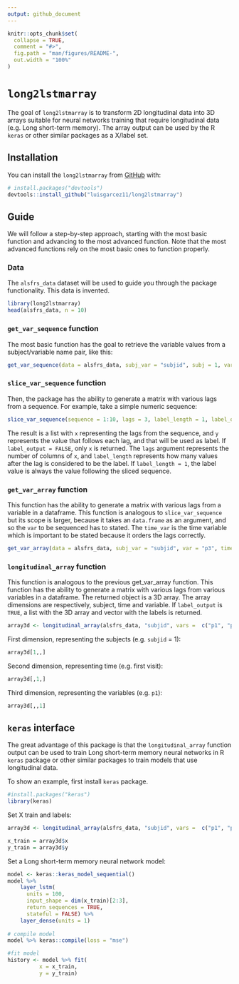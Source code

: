 ```yaml
---
output: github_document
---
```


<!-- README.md is generated from README.Rmd. Please edit that file -->

```r
knitr::opts_chunk$set(
  collapse = TRUE,
  comment = "#>",
  fig.path = "man/figures/README-",
  out.width = "100%"
)
```

# `long2lstmarray`


The goal of `long2lstmarray` is to transform 2D longitudinal data into 3D arrays suitable for neural networks training that require longitudinal data (e.g. Long short-term memory). The array output can be used by the R `keras` or other similar packages as a X/label set.

## Installation

You can install the `long2lstmarray` from [GitHub](https://github.com/) with:

```r
# install.packages("devtools")
devtools::install_github("luisgarcez11/long2lstmarray")
```


## Guide

We will follow a step-by-step approach, starting with the most basic function and advancing to the most advanced function. Note that the most advanced functions rely on the most basic ones to function properly.

### Data

The `alsfrs_data` dataset will be used to guide you through the package functionality. This data is invented.

```r
library(long2lstmarray)
head(alsfrs_data, n = 10)
```

### `get_var_sequence` function

The most basic function has the goal to retrieve the variable values from a subject/variable name pair, like this:

```r
get_var_sequence(data = alsfrs_data, subj_var = "subjid", subj = 1, var = "p1")
```

### `slice_var_sequence` function

Then, the package has the ability to generate a matrix with various lags from a sequence. For example, take a simple numeric sequence:

```r
slice_var_sequence(sequence = 1:10, lags = 3, label_length = 1, label_output = TRUE)
```

The result is a list with `x` representing the lags from the sequence, and `y` represents the value that follows each lag, and that will be used as label. If `label_output = FALSE`, only `x` is returned. The `lags` argument represents the number of columns of `x`, and `label_length` represents how many values after the lag is considered to be the label. If `label_length = 1`, the label value is always the value following the sliced sequence.

### `get_var_array` function

This function has the ability to generate a matrix with various lags from a variable in a dataframe. This function is analogous to `slice_var_sequence` but its scope is larger, because it takes an `data.frame` as an argument, and so the `var` to be sequenced has to stated. The `time_var` is the time variable which is important to be stated because it orders the lags correctly.

```r
get_var_array(data = alsfrs_data, subj_var = "subjid", var = "p3", time_var = "visdy", lags = 5, label_length = 1, label_output = TRUE)
```

### `longitudinal_array` function

This function is analogous to the previous get_var_array function. This function has the ability to generate a matrix with various lags from various variables in a dataframe. The returned object is a 3D array. The array dimensions are respectively, subject, time and variable. If `label_output` is `TRUE`, a list with the 3D array and vector with the labels is returned.

```r
array3d <- longitudinal_array(alsfrs_data, "subjid", vars =  c("p1", "p2", "p3"), time_var =  "visdy", lags = 3, label_output = FALSE)
```

First dimension, representing the subjects (e.g. `subjid` = 1):
```r
array3d[1,,]
```

Second dimension, representing time (e.g. first visit):
```r
array3d[,1,]
```

Third dimension, representing the variables (e.g. `p1`):
```r
array3d[,,1] 
```


## `keras` interface

The great advantage of this package is that the `longitudinal_array` function output can be used to train Long short-term memory neural networks in R `keras` package or other similar packages to train models that use longitudinal data.

To show an example, first install `keras` package.
```r
#install.packages("keras")
library(keras)
```

Set X train and labels:
```r
array3d <- longitudinal_array(alsfrs_data, "subjid", vars =  c("p1", "p2", "p3"), label_var = "p4", time_var =  "visdy", lags = 3, label_output = TRUE)

x_train = array3d$x
y_train = array3d$y
```

Set a Long short-term memory neural network model:
```r
model <- keras::keras_model_sequential()
model %>%
    layer_lstm(
      units = 100,
      input_shape = dim(x_train)[2:3],
      return_sequences = TRUE,
      stateful = FALSE) %>%
    layer_dense(units = 1)
        
# compile model
model %>% keras::compile(loss = "mse")

#fit model
history <- model %>% fit(
          x = x_train,
          y = y_train)
    
```




